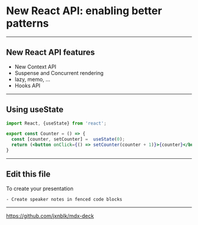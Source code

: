 


<Head>
  <title>New React API: enabling better patterns</title>
</Head>

# New React API: enabling better patterns

---

## New React API features

<ul>
  <Appear>
    <li>New Context API</li>
    <li>Suspense and Concurrent rendering</li>
    <li>lazy, memo, ...</li>
    <li>Hooks API</li>
  </Appear>
</ul>

---

## Using useState

```jsx
import React, {useState} from 'react';

export const Counter = () => {
  const [counter, setCounter] =  useState(0);
  return (<button onClick={() => setCounter(counter + 1)}>{counter}</button>);
}
```

<CounterWithUseState />

---

## Edit this file

To create your presentation

```notes
- Create speaker notes in fenced code blocks
```

---

<https://github.com/jxnblk/mdx-deck>
